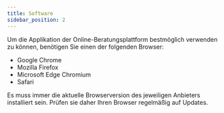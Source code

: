 ```yaml
---
title: Software
sidebar_position: 2
---
```



<span>
  Um die Applikation der Online-Beratungsplattform bestmöglich verwenden zu
  können, benötigen Sie einen der folgenden Browser:
</span>

- Google Chrome
- Mozilla Firefox
- Microsoft Edge Chromium
- Safari

<PrimaryNote>
  Es muss immer die aktuelle Browserversion des jeweiligen Anbieters installiert
  sein. Prüfen sie daher Ihren Browser regelmäßig auf Updates.
</PrimaryNote>

